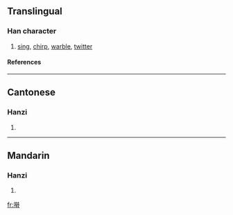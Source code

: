 {{see|囀}}

==Translingual==
===Han character===
{{Han char|rn=30|rad=口|as=08|sn=11|four=|canj=口大手戈 (RKQI)}}
# [[sing]], [[chirp]], [[warble]], [[twitter]]
====References====
{{Han ref|kx=0196.261|hdz=10639.040|uh=556D|ud=21869}}
----
==Cantonese==
===Hanzi===
{{yue-hanzi|jyut=|y=jyun2}}
# {{defn|Cantonese}}
----
==Mandarin==
===Hanzi===
{{cmn-hanzi|tra=囀|pin=[[zhuàn]] ([[zhuan4]])|wg=chuan<sup>4</sup>}}
# {{defn|Mandarin}}

[[fr:啭]]
